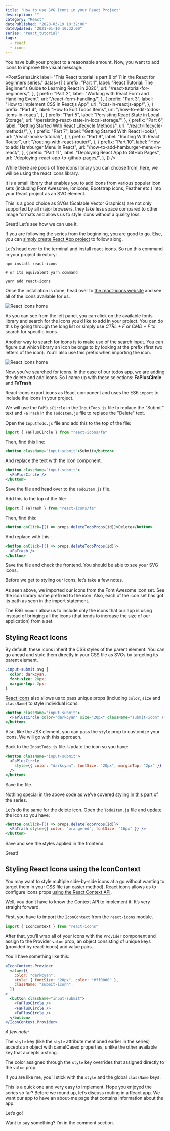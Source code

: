 ```yaml
---
title: "How to use SVG Icons in your React Project"
description: ""
category: "React"
datePublished: "2020-03-19 10:32:00"
dateUpdated: "2021-01-10 10:32:00"
series: "react_tutorial"
tags:
  - react
  - icons
---
```


You have built your project to a reasonable amount. Now, you want to add icons to improve the visual message.

<PostSeriesLink
  label="This React tutorial is part 8 of 11 in the React for beginners series."
  datas={[
    {
      prefix: "Part 1",
      label: "React Tutorial: The Beginner's Guide to Learning React in 2020",
      url: "/react-tutorial-for-beginners/",
    },
    {
      prefix: "Part 2",
      label: "Working with React Form and Handling Event",
      url: "/react-form-handling/",
    },
    {
      prefix: "Part 3",
      label: "How to implement CSS in Reactjs App",
      url: "/css-in-reactjs-app/",
    },
    {
      prefix: "Part 4",
      label: "How to Edit Todos Items",
      url: "/how-to-edit-todos-items-in-react/",
    },
    {
      prefix: "Part 5",
      label: "Persisting React State in Local Storage",
      url: "/persisting-react-state-in-local-storage/",
    },
    {
      prefix: "Part 6",
      label: "Getting Started With React Lifecycle Methods",
      url: "/react-lifecycle-methods/",
    },
    {
      prefix: "Part 7",
      label: "Getting Started With React Hooks",
      url: "/react-hooks-tutorial/",
    },
    {
      prefix: "Part 9",
      label: "Routing With React Router",
      url: "/routing-with-react-router/",
    },
    {
      prefix: "Part 10",
      label: "How to add Hamburger Menu in React",
      url: "/how-to-add-hamburger-menu-in-react/",
    },
    {
      prefix: "Part 11",
      label: "Deploying React App to GitHub Pages",
      url: "/deploying-react-app-to-github-pages/",
    },
  ]}
/>

While there are pools of free icons library you can choose from, here, we will be using the react icons library.

It is a small library that enables you to add icons from various popular icon sets (including Font Awesome, Ionicons, Bootstrap icons, Feather etc.) into your React project as an SVG element.

This is a good choice as SVGs (Scalable Vector Graphics) are not only supported by all major browsers, they take less space compared to other image formats and allows us to style icons without a quality loss.

Great! Let’s see how we can use it.

If you are following the series from the beginning, you are good to go. Else, you can [simply create React App project](/react-tutorial-for-beginners/ "react tutorial") to follow along.

Let’s head over to the terminal and install react-icons. So run this command in your project directory:

```
npm install react-icons

# or its equivalent yarn command

yarn add react-icons
```

Once the installation is done, head over to [the react-icons website](https://react-icons.github.io/react-icons/ "react icons") and see all of the icons available for us.

![React Icons home](./images/react-icon-fa.png)

As you can see from the left panel, you can click on the available fonts library and search for the icons you’d like to add in your project. You can do this by going through the long list or simply use _CTRL + F_ or _CMD + F_ to search for specific icons.

Another way to search for icons is to make use of the search input. You can figure out which library an icon belongs to by looking at the prefix (first two letters of the icon). You’ll also use this prefix when importing the icon.

![React Icons home](./images/react-icon-search.png)

Now, you’ve searched for icons. In the case of our todos app, we are adding the delete and add icons. So I came up with these selections: **FaPlusCircle** and **FaTrash**.

React icons export icons as React component and uses the ES6 `import` to include the icons in your project.

We will use the `FaPlusCircle` in the `InputTodo.js` file to replace the "Submit" text and `FaTrash` in the `TodoItem.js` file to replace the "Delete" text.

Open the `InputTodo.js` file and add this to the top of the file:

```js
import { FaPlusCircle } from "react-icons/fa"
```

Then, find this line:

```jsx
<button className="input-submit">Submit</button>
```

And replace the text with the Icon component.

```jsx
<button className="input-submit">
  <FaPlusCircle />
</button>
```

Save the file and head over to the `TodoItem.js` file.

Add this to the top of the file:

```js
import { FaTrash } from "react-icons/fa"
```

Then, find this:

```jsx
<button onClick={() => props.deleteTodoProps(id)}>Delete</button>
```

And replace with this:

```jsx
<button onClick={() => props.deleteTodoProps(id)}>
  <FaTrash />
</button>
```

Save the file and check the frontend. You should be able to see your SVG icons.

Before we get to styling our icons, let’s take a few notes.

As seen above, we imported our icons from the Font Awesome icon set. See the icon library name prefixed to the icon. Also, each of the icon set has got its path as seen in the import statement.

The ES6 `import` allow us to include only the icons that our app is using instead of bringing all the icons (that tends to increase the size of our application) from a set.

## Styling React Icons

By default, these icons inherit the CSS styles of the parent element. You can go ahead and style them directly in your CSS file as SVGs by targeting its parent element.

```css
.input-submit svg {
  color: darkcyan;
  font-size: 20px;
  margin-top: 2px;
}
```

[React icons](https://github.com/react-icons/react-icons "react icons") also allows us to pass unique props (including `color`, `size` and `className`) to style individual icons.

```jsx
<button className="input-submit">
  <FaPlusCircle color="darkcyan" size="20px" className="submit-icon" />
</button>
```

Also, like the JSX element, you can pass the `style` prop to customize your icons. We will go with this approach.

Back to the `InputTodo.js` file. Update the icon so you have:

```jsx
<button className="input-submit">
  <FaPlusCircle
    style={{ color: "darkcyan", fontSize: "20px", marginTop: "2px" }}
  />
</button>
```

Save the file.

Nothing special in the above code as we’ve covered [styling in this part](/css-in-reactjs-app/ "css in react") of the series.

Let’s do the same for the delete icon. Open the `TodoItem.js` file and update the icon so you have:

```jsx
<button onClick={() => props.deleteTodoProps(id)}>
  <FaTrash style={{ color: "orangered", fontSize: "16px" }} />
</button>
```

Save and see the styles applied in the frontend.

Great!

## Styling React Icons using the IconContext

You may want to style multiple side-by-side icons at a go without wanting to target them in your CSS file (an easier method). React icons allows us to configure icons props [using the React Context API](/react-context-api/ "react context api").

Well, you don’t have to know the Context API to implement it. It’s very straight forward.

First, you have to import the `IconContext` from the `react-icons` module.

```js
import { IconContext } from "react-icons"
```

After that, you’ll wrap all of your icons with the `Provider` component and assign to the Provider `value` prop, an object consisting of unique keys (provided by react-icons) and value pairs.

You’ll have something like this:

```jsx
<IconContext.Provider
  value={{
    color: "darkcyan",
    style: { fontSize: "20px", color: "#ff0000" },
    className: "submit-iconn",
  }}
>
  <button className="input-submit">
    <FaPlusCircle />
    <FaPlusCircle />
    <FaPlusCircle />
  </button>
</IconContext.Provider>
```

_A few note:_

The `style` key (like the `style` attribute mentioned earlier in the series) accepts an object with camelCased properties, unlike the other available key that accepts a string.

The color assigned through the `style` key overrides that assigned directly to the `value` prop.

If you are like me, you’ll stick with the `style` and the global `className` keys.

This is a quick one and very easy to implement. Hope you enjoyed the series so far? Before we round up, let’s discuss routing in a React app. We want our app to have an about-me page that contains information about the app.

Let’s go!

Want to say something? I’m in the comment section.

<PostNextUnit
  heading="Next part: Routing With React Router"
  btnLabel="continue"
  url="/routing-with-react-router/"
/>
